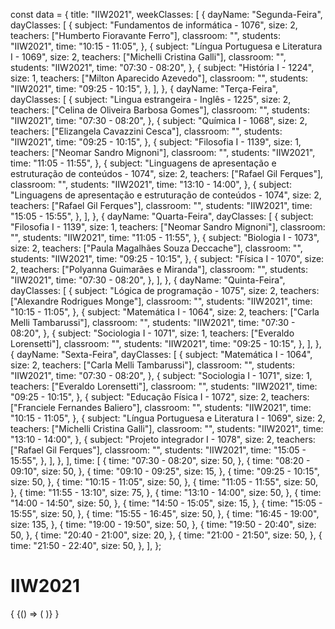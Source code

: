 const data = {
  title: "IIW2021",
  weekClasses: [
    {
      dayName: "Segunda-Feira",
      dayClasses: [
        {
          subject: "Fundamentos de informática - 1076",
          size: 2,
          teachers: ["Humberto Fioravante Ferro"],
          classroom: "",
          students: "IIW2021",
          time: "10:15 - 11:05",
        },
        {
          subject: "Língua Portuguesa e Literatura I - 1069",
          size: 2,
          teachers: ["Michelli Cristina Galli"],
          classroom: "",
          students: "IIW2021",
          time: "07:30 - 08:20",
        },
        {
          subject: "História I - 1224",
          size: 1,
          teachers: ["Milton Aparecido Azevedo"],
          classroom: "",
          students: "IIW2021",
          time: "09:25 - 10:15",
        },
      ],
    },
    {
      dayName: "Terça-Feira",
      dayClasses: [
        {
          subject: "Lingua estrangeira - Inglês - 1225",
          size: 2,
          teachers: ["Celina de Oliveira Barbosa Gomes"],
          classroom: "",
          students: "IIW2021",
          time: "07:30 - 08:20",
        },
        {
          subject: "Química I - 1068",
          size: 2,
          teachers: ["Elizangela Cavazzini Cesca"],
          classroom: "",
          students: "IIW2021",
          time: "09:25 - 10:15",
        },
        {
          subject: "Filosofia I - 1139",
          size: 1,
          teachers: ["Neomar Sandro Mignoni"],
          classroom: "",
          students: "IIW2021",
          time: "11:05 - 11:55",
        },
        {
          subject:
            "Linguagens de apresentação e estruturação de conteúdos - 1074",
          size: 2,
          teachers: ["Rafael Gil Ferques"],
          classroom: "",
          students: "IIW2021",
          time: "13:10 - 14:00",
        },
        {
          subject:
            "Linguagens de apresentação e estruturação de conteúdos - 1074",
          size: 2,
          teachers: ["Rafael Gil Ferques"],
          classroom: "",
          students: "IIW2021",
          time: "15:05 - 15:55",
        },
      ],
    },
    {
      dayName: "Quarta-Feira",
      dayClasses: [
        {
          subject: "Filosofia I - 1139",
          size: 1,
          teachers: ["Neomar Sandro Mignoni"],
          classroom: "",
          students: "IIW2021",
          time: "11:05 - 11:55",
        },
        {
          subject: "Biologia I - 1073",
          size: 2,
          teachers: ["Paula Magalhães Souza Deccache"],
          classroom: "",
          students: "IIW2021",
          time: "09:25 - 10:15",
        },
        {
          subject: "Física I - 1070",
          size: 2,
          teachers: ["Polyanna Guimarães e Miranda"],
          classroom: "",
          students: "IIW2021",
          time: "07:30 - 08:20",
        },
      ],
    },
    {
      dayName: "Quinta-Feira",
      dayClasses: [
        {
          subject: "Lógica de programação - 1075",
          size: 2,
          teachers: ["Alexandre Rodrigues Monge"],
          classroom: "",
          students: "IIW2021",
          time: "10:15 - 11:05",
        },
        {
          subject: "Matemática I - 1064",
          size: 2,
          teachers: ["Carla Melli Tambarussi"],
          classroom: "",
          students: "IIW2021",
          time: "07:30 - 08:20",
        },
        {
          subject: "Sociologia I - 1071",
          size: 1,
          teachers: ["Everaldo Lorensetti"],
          classroom: "",
          students: "IIW2021",
          time: "09:25 - 10:15",
        },
      ],
    },
    {
      dayName: "Sexta-Feira",
      dayClasses: [
        {
          subject: "Matemática I - 1064",
          size: 2,
          teachers: ["Carla Melli Tambarussi"],
          classroom: "",
          students: "IIW2021",
          time: "07:30 - 08:20",
        },
        {
          subject: "Sociologia I - 1071",
          size: 1,
          teachers: ["Everaldo Lorensetti"],
          classroom: "",
          students: "IIW2021",
          time: "09:25 - 10:15",
        },
        {
          subject: "Educação Física I - 1072",
          size: 2,
          teachers: ["Franciele Fernandes Baliero"],
          classroom: "",
          students: "IIW2021",
          time: "10:15 - 11:05",
        },
        {
          subject: "Língua Portuguesa e Literatura I - 1069",
          size: 2,
          teachers: ["Michelli Cristina Galli"],
          classroom: "",
          students: "IIW2021",
          time: "13:10 - 14:00",
        },
        {
          subject: "Projeto integrador I - 1078",
          size: 2,
          teachers: ["Rafael Gil Ferques"],
          classroom: "",
          students: "IIW2021",
          time: "15:05 - 15:55",
        },
      ],
    },
  ],
  time: [
    {
      time: "07:30 - 08:20",
      size: 50,
    },
    {
      time: "08:20 - 09:10",
      size: 50,
    },
    {
      time: "09:10 - 09:25",
      size: 15,
    },
    {
      time: "09:25 - 10:15",
      size: 50,
    },
    {
      time: "10:15 - 11:05",
      size: 50,
    },
    {
      time: "11:05 - 11:55",
      size: 50,
    },
    {
      time: "11:55 - 13:10",
      size: 75,
    },
    {
      time: "13:10 - 14:00",
      size: 50,
    },
    {
      time: "14:00 - 14:50",
      size: 50,
    },
    {
      time: "14:50 - 15:05",
      size: 15,
    },
    {
      time: "15:05 - 15:55",
      size: 50,
    },
    {
      time: "15:55 - 16:45",
      size: 50,
    },
    {
      time: "16:45 - 19:00",
      size: 135,
    },
    {
      time: "19:00 - 19:50",
      size: 50,
    },
    {
      time: "19:50 - 20:40",
      size: 50,
    },
    {
      time: "20:40 - 21:00",
      size: 20,
    },
    {
      time: "21:00 - 21:50",
      size: 50,
    },
    {
      time: "21:50 - 22:40",
      size: 50,
    },
  ],
};

# IIW2021

<div>
  {
    <BrowserOnly>
      {() => (
        <Grid
          title={data.title}
          weekClasses={data.weekClasses}
          time={data.time}
        />
      )}
    </BrowserOnly>
  }
</div>
